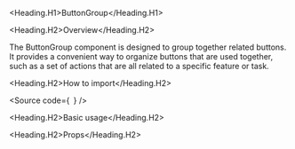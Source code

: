 
<Meta of={Stories} />

<Heading.H1>ButtonGroup</Heading.H1>

<Heading.H2>Overview</Heading.H2>

The ButtonGroup component is designed to group together related buttons.
It provides a convenient way to organize buttons that are used together,
such as a set of actions that are all related to a specific feature or task.

<Heading.H2>How to import</Heading.H2>

<Source
  code={`
`}
/>

<Heading.H2>Basic usage</Heading.H2>

<Canvas of={Stories.Base} />

<Heading.H2>Props</Heading.H2>

<ArgTypes of={Stories} />
